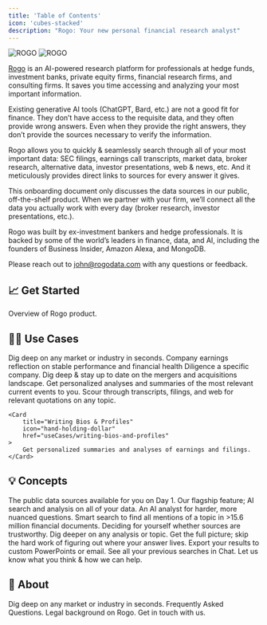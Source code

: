 ```yaml
---
title: 'Table of Contents'
icon: 'cubes-stacked'
description: "Rogo: Your new personal financial research analyst"
---
```


<img
  className="block dark:hidden"
  src="/images/logo-new.png"
  alt="ROGO"
/>
<img
  className="hidden dark:block"
  src="/images/logo-new-white.png"
  alt="ROGO"
/>

[Rogo](https://tryrogo.com/) is an AI-powered research platform for professionals at hedge funds, investment banks, private equity firms, financial research firms, and consulting firms. It saves you time accessing and analyzing your most important information.

Existing generative AI tools (ChatGPT, Bard, etc.) are not a good fit for finance. They don’t have access to the requisite data, and they often provide wrong answers. Even when they provide the right answers, they don’t provide the sources necessary to verify the information.

Rogo allows you to quickly & seamlessly search through all of your most important data: SEC filings, earnings call transcripts, market data, broker research, alternative data, investor presentations, web & news, etc. And it meticulously provides direct links to sources for every answer it gives. 

This onboarding document only discusses the data sources in our public, off-the-shelf product. When we partner with your firm, we’ll connect all the data you actually work with every day (broker research, investor presentations, etc.).

Rogo was built by ex-investment bankers and hedge professionals. It is backed by some of the world’s leaders in finance, data, and AI, including the founders of Business Insider, Amazon Alexa, and MongoDB.

Please reach out to [john@rogodata.com](mailto:john@rogodata.com) with any questions or feedback.

## 📈 Get Started
<CardGroup cols={2}>
	<Card
		title="What is Rogo?"
		icon="person-circle-question"
		href="what-is-rogo"
	>
		Overview of Rogo product.
	</Card>
</CardGroup>

## 👨‍🏫 Use Cases
<CardGroup cols={2}>
	<Card
		title="Company & Industry Research"
		icon="chart-line"
		href="useCases/company-and-industry-research"
	>
		Dig deep on any market or industry in seconds.
	</Card>
	<Card
		title="Company Earnings"
		icon="hand-holding-dollar"
		href="useCases/company-earnings"
	>
		Company earnings reflection on stable performance and financial health
	</Card>
	<Card
		title="Benchmarking Company Metrics"
		icon="book-atlas"
		href="useCases/benchmarking-company-metrics"
	>
		Diligence a specific company.
	</Card>
	<Card
		title="M&A Research"
		icon="object-ungroup"
		href="useCases/ma-research"
	>
		Dig deep & stay up to date on the mergers and acquisitions landscape.
	</Card>
	<Card
		title="News & Current Events"
		icon="newspaper"
		href="useCases/news-and-current-events"
	>
		Get personalized analyses and summaries of the most relevant current events to you.
	</Card>
	<Card
		title="Finding Quotes & Evidence"
		icon="magnifying-glass-chart"
		href="useCases/finding-quotes-and-evidence"
	>
		Scour through transcripts, filings, and web for relevant quotations on any topic.
	</Card>



	<Card
		title="Writing Bios & Profiles"
		icon="hand-holding-dollar"
		href="useCases/writing-bios-and-profiles"
	>
		Get personalized summaries and analyses of earnings and filings.
	</Card>
</CardGroup>

## 💡 Concepts
<CardGroup cols={2}>
	<Card
		title="Available Data Sources"
		icon="folder-open"
		href="Concepts/available-data-sources"
	>
		The public data sources available for you on Day 1.
	</Card>
	<Card
		title="Chat"
		icon="chalkboard-user"
		href="Concepts/chat"
	>
		Our flagship feature; AI search and analysis on all of your data.
	</Card>
	<Card
		title="Deep Research"
		icon="magnifying-glass-chart"
		href="Concepts/deep-research"
	>
		An AI analyst for harder, more nuanced questions.
	</Card>
	<Card
		title="File Search"
		icon="creative-commons-share"
		href="Concepts/file-search"
	>
		Smart search to find all mentions of a topic in >15.6 million financial documents.
	</Card>
	<Card
		title="Verifying Rogo's Answers with Sources"
		icon="check-double"
		href="Concepts/verifying-answers-with-sources"
	>
		Deciding for yourself whether sources are trustworthy.
	</Card>
	<Card
		title="Asking Follow-ups"
		icon="slideshare"
		href="Concepts/asking-a-follow-up"
	>
		Dig deeper on any analysis or topic.
	</Card>
	<Card
		title="Searching on Mulitple Data Sources"
		icon="server"
		href="Concepts/searching-multiple-data-sources"
	>
		Get the full picture; skip the hard work of figuring out where your answer lives.
	</Card>
	<Card
		title="Exporting Answers"
		icon="up-right-from-square"
		href="Concepts/exporting-answers"
	>
		Export your results to custom PowerPoints or email.
	</Card>
	<Card
		title="View your Question History"
		icon="clock-rotate-left"
		href="Concepts/view-question-history"
	>
		See all your previous searches in Chat.
	</Card>
	<Card
		title="Feedback and Customer Support"
		icon="headset"
		href="Concepts/feedback-and-customer-support"
	>
		Let us know what you think & how we can help.
	</Card>
</CardGroup>

## 💁 About
<CardGroup cols={2}>
	<Card
		title="Who We Are"
		icon="book-open-reader"
		href="about/who-we-are"
	>
		Dig deep on any market or industry in seconds.
	</Card>
	<Card
		title="FAQs"
		icon="person-circle-question"
		href="about/faqs"
	>
		Frequently Asked Questions.
	</Card>
	<Card
		title="Terms of Service"
		icon="file-contract"
		href="about/terms-of-service"
	>
		Legal background on Rogo.
	</Card>
	<Card
		title="Contact Us"
		icon="phone-volume"
		href="about/contact-us"
	>
		Get in touch with us.
	</Card>
</CardGroup>
